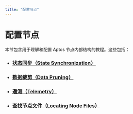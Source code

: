 ```yaml
---
title: "配置节点"
---
```


# 配置节点

本节包含用于理解和配置 Aptos 节点内部结构的教程。这些包括：

- ### [状态同步（State Synchronization）](configure/state-sync.mdx)
- ### [数据裁剪（Data Pruning）](configure/data-pruning.mdx)
- ### [遥测（Telemetry）](configure/telemetry.mdx)
- ### [查找节点文件（Locating Node Files）](configure/node-files-all-networks.mdx)
